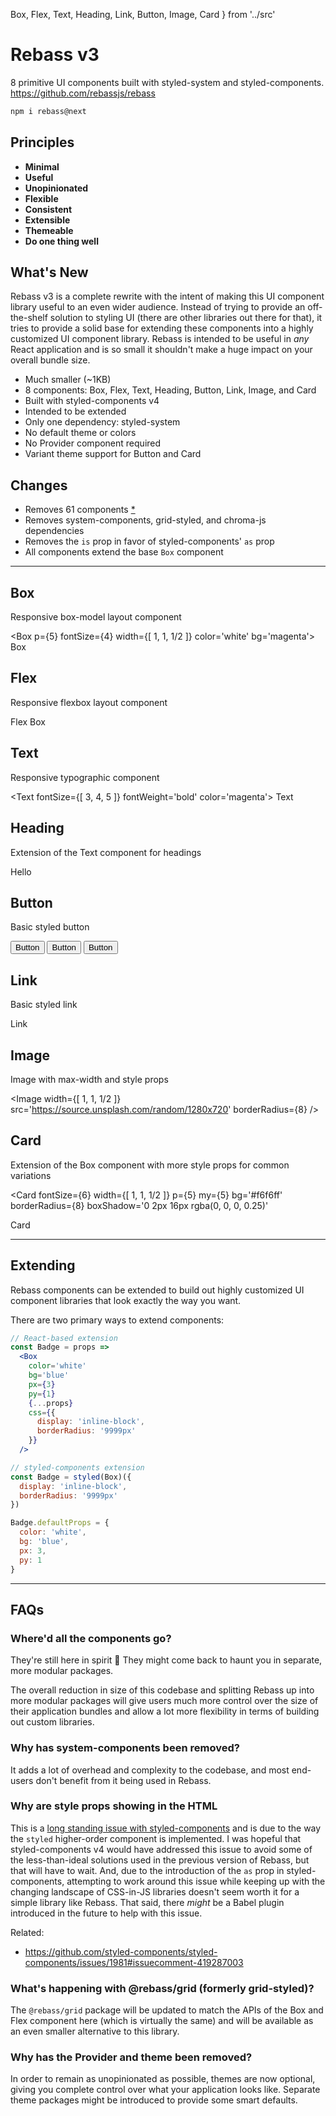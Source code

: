   Box,
  Flex,
  Text,
  Heading,
  Link,
  Button,
  Image,
  Card
} from '../src'


# Rebass v3

8 primitive UI components built with styled-system and styled-components. https://github.com/rebassjs/rebass

```sh
npm i rebass@next
```

## Principles

- **Minimal**
- **Useful**
- **Unopinionated**
- **Flexible**
- **Consistent**
- **Extensible**
- **Themeable**
- **Do one thing well**

## What's New

Rebass v3 is a complete rewrite with the intent of making this UI component library useful to an even wider audience.
Instead of trying to provide an off-the-shelf solution to styling UI (there are other libraries out there for that),
it tries to provide a solid base for extending these components into a highly customized UI component library.
Rebass is intended to be useful in *any* React application and is so small it shouldn't make a huge impact on your overall bundle size.

- Much smaller (~1KB)
- 8 components: Box, Flex, Text, Heading, Button, Link, Image, and Card
- Built with styled-components v4
- Intended to be extended
- Only one dependency: styled-system
- No default theme or colors
- No Provider component required
- Variant theme support for Button and Card

## Changes

- Removes 61 components <a href='#1'>*</a>
- Removes system-components, grid-styled, and chroma-js dependencies
- Removes the `is` prop in favor of styled-components' `as` prop
- All components extend the base `Box` component

---

## Box

Responsive box-model layout component

<Box
  p={5}
  fontSize={4}
  width={[ 1, 1, 1/2 ]}
  color='white'
  bg='magenta'>
  Box
</Box>

## Flex

Responsive flexbox layout component

<Flex>
  <Box
    p={3}
    width={1/2}
    color='magenta'
    bg='black'>
    Flex
  </Box>
  <Box
    p={3}
    width={1/2}
    color='white'
    bg='magenta'>
    Box
  </Box>
</Flex>

## Text

Responsive typographic component

<Text
  fontSize={[ 3, 4, 5 ]}
  fontWeight='bold'
  color='magenta'>
  Text
</Text>

## Heading

Extension of the Text component for headings

<Heading color='magenta'>Hello</Heading>

## Button

Basic styled button

<Button mr={2} px={5} bg='magenta'>Button</Button>
<Button bg='magenta'>Button</Button>
<Button bg='magenta'>Button</Button>

## Link

Basic styled link

<Link href='https://rebassjs.org'>Link</Link>

## Image

Image with max-width and style props

<Image
  width={[ 1, 1, 1/2 ]}
  src='https://source.unsplash.com/random/1280x720'
  borderRadius={8}
/>

## Card

Extension of the Box component with more style props for common variations

<Card
  fontSize={6}
  width={[ 1, 1, 1/2 ]}
  p={5}
  my={5}
  bg='#f6f6ff'
  borderRadius={8}
  boxShadow='0 2px 16px rgba(0, 0, 0, 0.25)'
>
  Card
</Card>

---

## Extending

Rebass components can be extended to build out highly customized UI component libraries that look exactly the way you want.

There are two primary ways to extend components:

```jsx
// React-based extension
const Badge = props =>
  <Box
    color='white'
    bg='blue'
    px={3}
    py={1}
    {...props}
    css={{
      display: 'inline-block',
      borderRadius: '9999px'
    }}
  />
```

```jsx
// styled-components extension
const Badge = styled(Box)({
  display: 'inline-block',
  borderRadius: '9999px'
})

Badge.defaultProps = {
  color: 'white',
  bg: 'blue',
  px: 3,
  py: 1
}
```

---

<div id='1' />

## FAQs

###  Where'd all the components go?

They're still here in spirit :ghost:
They might come back to haunt you in separate, more modular packages.

The overall reduction in size of this codebase and splitting Rebass up into more modular packages will give users much more control over the size of their application bundles and allow a lot more flexibility in terms of building out custom libraries.

### Why has system-components been removed?

It adds a lot of overhead and complexity to the codebase, and most end-users don't benefit from it being used in Rebass.

### Why are style props showing in the HTML

This is a [long standing issue with styled-components][sc-issue] and is due to the way the `styled` higher-order component is implemented.
I was hopeful that styled-components v4 would have addressed this issue
to avoid some of the less-than-ideal solutions used in the previous version of Rebass, but that will have to wait.
And, due to the introduction of the `as` prop in styled-components, attempting to work around this issue while keeping up with the changing landscape of CSS-in-JS libraries doesn't seem worth it for a simple library like Rebass.
That said, there *might* be a Babel plugin introduced in the future to help with this issue.

Related:

- https://github.com/styled-components/styled-components/issues/1981#issuecomment-419287003

### What's happening with @rebass/grid (formerly grid-styled)?

The `@rebass/grid` package will be updated to match the APIs of the Box and Flex component here (which is virtually the same) and will be available as an even smaller alternative to this library.

### Why has the Provider and theme been removed?

In order to remain as unopinionated as possible, themes are now optional,
giving you complete control over what your application looks like.
Separate theme packages might be introduced to provide some smart defaults.

[sc-issue]: https://github.com/styled-components/styled-components/issues/439
